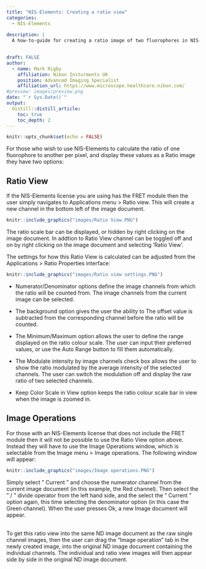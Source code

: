 ```yaml
---
title: "NIS-Elements: Creating a ratio view"
categories:
  - NIS-Elements
 
description: |
  A how-to-guide for creating a ratio image of two fluorophores in NIS-Elements

 
draft: FALSE
author:
  - name: Mark Rigby 
    affiliation: Nikon Insturments UK
    position: Advanced Imaging Specialist
    affiliation_url: https://www.microscope.healthcare.nikon.com/
#preview: images/preview.png
date: "`r Sys.Date()`"
output:
  distill::distill_article:
    toc: true
    toc_depth: 2
---
```


```r
knitr::opts_chunk$set(echo = FALSE)
```

For those who wish to use NIS-Elements to calculate the ratio of one fluorophore to another per pixel, and display these values as a Ratio image they have two options:



## Ratio View


If the NIS-Elements license you are using has the FRET module then the user simply navigates to Applications menu > Ratio view. This will create a new channel in the bottom left of the image document.

```r

knitr::include_graphics("images/Ratio View.PNG")

```

The ratio scale bar can be displayed, or hidden by right clicking on the image document. In addtion to Ratio View channel can be toggled off and on by right clicking on the image document and selecting 'Ratio View'.



The settings for how this Ratio View  is calculated can be adjusted from the Applications > Ratio Properties interface:

```r

knitr::include_graphics("images/Ratio view settings.PNG")

```


* Numerator/Denominator options define the image channels from which the ratio will be counted from. The image channels from the current image can be selected.

* The background option gives the user the ability to  The offset value is subtracted from the corresponding channel before the ratio will be counted.


* The Minimum/Maximum option allows the user to define the range displayed on the ratio colour scale. The user can input their preferred values, or use the Auto Range button to fill them automatically. 


* The Modulate intensity by image channels check box allows the user to show the ratio modulated by the average intensity of the selected channels. The user can switch the modulation off and display the raw ratio of two selected channels.


* Keep Color Scale in View option keeps the ratio colour scale bar in view when the image is zoomed in.


## Image Operations

For those with an NIS-Elements license that does not include the FRET module then it will not be possible to use the Ratio View option above. Instead they will have to use the Image Operations window, which is selectable from the Image menu > Image operations. The following window will appear:



```r

knitr::include_graphics("images/Image operations.PNG")

```

Simply select " Current " and choose the numerator channel from the current image document (in this example, the Red channel). Then select the " / " divide operator from the left hand side, and the select the " Current " option again, this time selecting the denominator option (in this case the Green channel). When the user presses Ok, a new Image document will appear. 

\
To get this ratio view into the same ND image document as the raw single channel images, then the user can drag the "Image operation" tab in the newly created image, into the original ND image document containing the individual channels. The individual and ratio view images will then appear side by side in the original ND image document. 


